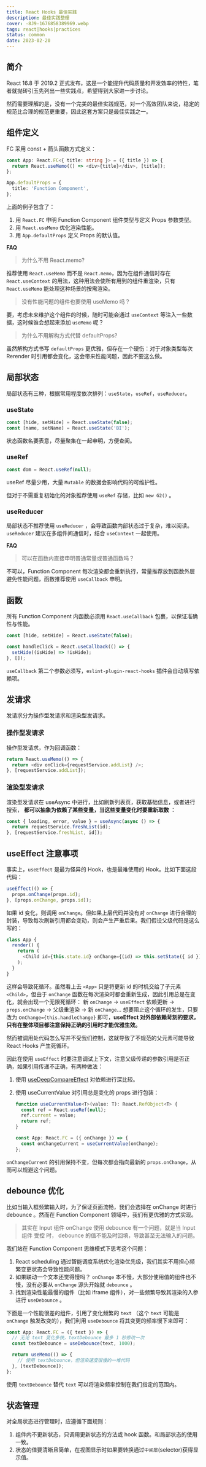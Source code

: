 ```yaml
---
title: React Hooks 最佳实践
description: 最佳实践整理
cover: -8J9-1676858389969.webp
tags: react|hooks|practices
status: common
date: 2023-02-20
---
```


## 简介

React 16.8 于 2019.2 正式发布，这是一个能提升代码质量和开发效率的特性，笔者就抛砖引玉先列出一些实践点，希望得到大家进一步讨论。

然而需要理解的是，没有一个完美的最佳实践规范，对一个高效团队来说，稳定的规范比合理的规范更重要，因此这套方案只是最佳实践之一。

## 组件定义

FC 采用 const + 箭头函数方式定义：

```ts
const App: React.FC<{ title: string }> = ({ title }) => {
  return React.useMemo(() => <div>{title}</div>, [title]);
};

App.defaultProps = {
  title: 'Function Component',
};
```

上面的例子包含了：

1. 用 `React.FC` 申明 Function Component 组件类型与定义 Props 参数类型。
2. 用 `React.useMemo` 优化渲染性能。
3. 用 `App.defaultProps` 定义 Props 的默认值。

**FAQ**

> 为什么不用 React.memo?

推荐使用 `React.useMemo` 而不是 `React.memo`，因为在组件通信时存在 `React.useContext` 的用法，这种用法会使所有用到的组件重渲染，只有 `React.useMemo` 能处理这种场景的按需渲染。

> 没有性能问题的组件也要使用 useMemo 吗？

要，考虑未来维护这个组件的时候，随时可能会通过 `useContext` 等注入一些数据，这时候谁会想起来添加 `useMemo` 呢？

> 为什么不用解构方式代替 defaultProps?

虽然解构方式书写 `defaultProps` 更优雅，但存在一个硬伤：对于对象类型每次 Rerender 时引用都会变化，这会带来性能问题，因此不要这么做。

## 局部状态

局部状态有三种，根据常用程度依次排列：`useState`，`useRef`，`useReducer`。

### useState

```ts
const [hide, setHide] = React.useState(false);
const [name, setName] = React.useState('BI');
```

状态函数名要表意，尽量聚集在一起申明，方便查阅。

### useRef

```ts
const dom = React.useRef(null);
```

useRef 尽量少用，大量 `Mutable` 的数据会影响代码的可维护性。

但对于不需重复初始化的对象推荐使用 `useRef` 存储，比如 `new G2()` 。

### useReducer

局部状态不推荐使用 `useReducer` ，会导致函数内部状态过于复杂，难以阅读。 `useReducer` 建议在多组件间通信时，结合 `useContext` 一起使用。

**FAQ**

> 可以在函数内直接申明普通常量或普通函数吗？

不可以，Function Component 每次渲染都会重新执行，常量推荐放到函数外层避免性能问题，函数推荐使用 `useCallback` 申明。

## 函数

所有 Function Component 内函数必须用 `React.useCallback` 包裹，以保证准确性与性能。

```ts
const [hide, setHide] = React.useState(false);

const handleClick = React.useCallback(() => {
  setHide((isHide) => !isHide);
}, []);
```

`useCallback` 第二个参数必须写，`eslint-plugin-react-hooks` 插件会自动填写依赖项。

## 发请求

发请求分为操作型发请求和渲染型发请求。

### 操作型发请求

操作型发请求，作为回调函数：

```ts
return React.useMemo(() => {
  return <div onClick={requestService.addList} />;
}, [requestService.addList]);
```

### 渲染型发请求

渲染型发请求在 useAsync 中进行，比如刷新列表页，获取基础信息，或者进行搜索， **都可以抽象为依赖了某些变量，当这些变量变化时要重新取数** ：

```ts
const { loading, error, value } = useAsync(async () => {
  return requestService.freshList(id);
}, [requestService.freshList, id]);
```

## useEffect 注意事项

事实上，`useEffect` 是最为怪异的 Hook，也是最难使用的 Hook。比如下面这段代码：

```ts
useEffect(() => {
  props.onChange(props.id);
}, [props.onChange, props.id]);
```

如果 id 变化，则调用 `onChange`。但如果上层代码并没有对 `onChange` 进行合理的封装，导致每次刷新引用都会变动，则会产生严重后果。我们假设父级代码是这么写的：

```ts
class App {
  render() {
    return (
      <Child id={this.state.id} onChange={(id) => this.setState({ id })} />
    );
  }
}
```

这样会导致死循环。虽然看上去 `<App>` 只是将更新 id 的时机交给了子元素 `<Child>`，但由于 `onChange` 函数在每次渲染时都会重新生成，因此引用总是在变化，就会出现一个无限死循环：
新 `onChange` -> `useEffect` 依赖更新 -> `props.onChange` -> 父级重渲染 -> 新 `onChange`...
想要阻止这个循环的发生，只要改为 o`nChange={this.handleChange}` 即可，**useEffect 对外部依赖苛刻的要求，只有在整体项目都注意保持正确的引用时才能优雅生效。**

然而被调用处代码怎么写并不受我们控制，这就导致了不规范的父元素可能导致 React Hooks 产生死循环。

因此在使用 `useEffect` 时要注意调试上下文，注意父级传递的参数引用是否正确，如果引用传递不正确，有两种做法：

1. 使用 [useDeepCompareEffect](https://github.com/streamich/react-use/blob/master/docs/useDeepCompareEffect.md) 对依赖进行深比较。
2. 使用 useCurrentValue 对引用总是变化的 props 进行包装：

   ```ts
   function useCurrentValue<T>(value: T): React.RefObject<T> {
     const ref = React.useRef(null);
     ref.current = value;
     return ref;
   }

   const App: React.FC = ({ onChange }) => {
     const onChangeCurrent = useCurrentValue(onChange);
   };
   ```

`onChangeCurrent` 的引用保持不变，但每次都会指向最新的 `props.onChange`，从而可以规避这个问题。

## debounce 优化

比如当输入框频繁输入时，为了保证页面流畅，我们会选择在 onChange 时进行 debounce 。然而在 Function Component 领域中，我们有更优雅的方式实现。

> 其实在 Input 组件 onChange 使用 debounce 有一个问题，就是当 Input 组件 受控 时， debounce 的值不能及时回填，导致甚至无法输入的问题。

我们站在 Function Component 思维模式下思考这个问题：

1. React scheduling 通过智能调度系统优化渲染优先级，我们其实不用担心频繁变更状态会导致性能问题。
2. 如果联动一个文本还觉得慢吗？ `onChange` 本不慢，大部分使用值的组件也不慢，没有必要从 `onChange` 源头开始就 `debounce` 。
3. 找到渲染性能最慢的组件（比如 iframe 组件），对一些频繁导致其渲染的入参进行 `useDebounce` 。

下面是一个性能很差的组件，引用了变化频繁的 `text` （这个 `text` 可能是 `onChange` 触发改变的），我们利用 `useDebounce` 将其变更的频率慢下来即可：

```ts
const App: React.FC = ({ text }) => {
  // 无论 text 变化多快，textDebounce 最多 1 秒修改一次
  const textDebounce = useDebounce(text, 1000);

  return useMemo(() => {
    // 使用 textDebounce，但渲染速度很慢的一堆代码
  }, [textDebounce]);
};
```

使用 `textDebounce` 替代 `text` 可以将渲染频率控制在我们指定的范围内。

## 状态管理

对全局状态进行管理时，应遵循下面规则：

1. 组件内不更新状态，只调用更新状态的方法或 hook 函数。和局部状态的使用一致。
2. 状态的值要清晰且简单，在视图显示时如果要转换通过`中间层`(selector)获得显示值。
